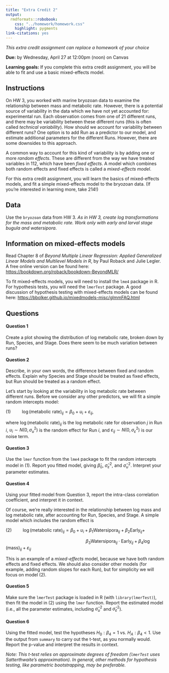 ```yaml
---
title: "Extra Credit 2"
output: 
  rmdformats::robobook:
    css: "../homework/homework.css"
    highlight: pygments
link-citations: yes
---
```


*This extra credit assignment can replace a homework of your choice*

**Due:** by Wednesday, April 27 at 12:00pm (noon) on Canvas

**Learning goals:** If you complete this extra credit assignment, you will be able to fit and use a basic mixed-effects model.

## Instructions

On HW 3, you worked with marine bryozoan data to examine the relationship between mass and metabolic rate. However, there is a potential source of variability in the data which we have not yet accounted for: experimental run. Each observation comes from one of 21 different runs, and there may be variability between these different runs (this is often called *technical variability*). How should we account for variability between different runs? One option is to add Run as a predictor to our model, and estimate additional parameters for the different Runs. However, there are some downsides to this approach.

A common way to account for this kind of variability is by adding one or more *random effects*. These are different from the way we have treated variables in 112, which have been *fixed effects*. A model which combines both random effects and fixed effects is called a *mixed-effects model*.

For this extra credit assignment, you will learn the basics of mixed-effects models, and fit a simple mixed-effects model to the bryozoan data. (If you're interested in learning more, take 214!)

## Data

Use the `bryozoan` data from HW 3. *As in HW 3, create log transformations for the mass and metabolic rate. Work only with early and larval stage bugula and watersipora*.

## Information on mixed-effects models

Read Chapter 8 of *Beyond Multiple Linear Regression: Applied Generalized Linear Models and Multilevel Models in R*, by Paul Roback and Julie Legler. A free online version can be found here: [https://bookdown.org/roback/bookdown-BeyondMLR/](https://bookdown.org/roback/bookdown-BeyondMLR/)

To fit mixed-effects models, you will need to install the `lme4` package in R. For hypothesis tests, you will need the `lmerTest` package. A good discussion of hypothesis testing with mixed-effects models can be found here: [https://bbolker.github.io/mixedmodels-misc/glmmFAQ.html](https://bbolker.github.io/mixedmodels-misc/glmmFAQ.html)

## Questions

:::{.question}
#### Question 1

Create a plot showing the distribution of log metabolic rate, broken down by Run, Species, and Stage. Does there seem to be much variation between runs?
:::

:::{.question}
#### Question 2

Describe, in your own words, the difference between fixed and random effects. Explain why Species and Stage should be treated as fixed effects, but Run should be treated as a random effect.
:::

Let's start by looking at the variability in log metabolic rate between different runs. Before we consider any other predictors, we will fit a simple random intercepts model:

$(1) \hspace{1cm} \log(\text{metabolic rate})_{ij} = \beta_0 + u_i + \varepsilon_{ij}$,

where $\log(\text{metabolic rate})_{ij}$ is the log metabolic rate for observation $j$ in Run $i$, $u_i \sim N(0, \sigma_u^2)$ is the random effect for Run $i$, and $\varepsilon_{ij} \sim N(0, \sigma_{\varepsilon}^2)$ is our noise term. 

:::{.question}
#### Question 3

Use the `lmer` function from the `lme4` package to fit the random intercepts model in (1). Report you fitted model, giving $\widehat{\beta}_0$, $\widehat{\sigma}_\varepsilon^2$, and $\widehat{\sigma}_u^2$. Interpret your parameter estimates.
:::

:::{.question}
#### Question 4

Using your fitted model from Question 3, report the intra-class correlation coefficient, and interpret it in context.
:::

Of course, we're really interested in the relationship between log mass and log metabolic rate, after accounting for Run, Species, and Stage. A simple model which includes the random effect is


$(2) \hspace{1cm} \log(\text{metabolic rate})_{ij} = \beta_0 + u_i + \beta_1 \text{Watersipora}_{ij} + \beta_2 \text{Early}_{ij} +$

$\hspace{7cm} \beta_3 \text{Watersipora}_{ij} \cdot \text{Early}_{ij} + \beta_4 \log(\text{mass})_{ij} + \varepsilon_{ij}$

This is an example of a *mixed-effects* model, because we have both random effects and fixed effects. We should also consider other models (for example, adding random slopes for each Run), but for simplicity we will focus on model (2).

:::{.question}
#### Question 5

Make sure the `lmerTest` package is loaded in R (with `library(lmerTest)`), then fit the model in (2) using the `lmer` function. Report the estimated model (i.e., all the parameter estimates, including $\widehat{\sigma}_u^2$ and $\widehat{\sigma}_\varepsilon^2$).
:::

:::{.question}
#### Question 6

Using the fitted model, test the hypotheses $H_0: \beta_4 = 1$ vs. $H_A: \beta_4 < 1$. Use the output from `summary` to carry out the t-test, as you normally would. Report the p-value and interpret the results in context.

*Note: This t-test relies on approximate degrees of freedom (`lmerTest` uses Satterthwaite's approximation). In general, other methods for hypothesis testing, like parametric bootstrapping, may be preferable.*
:::
